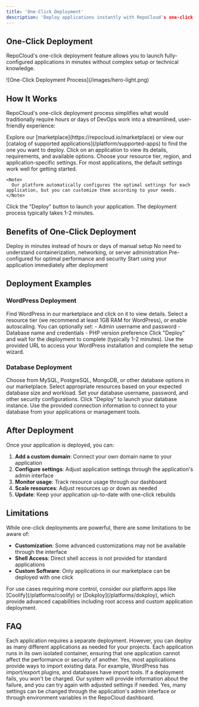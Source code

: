 ```yaml
---
title: 'One-Click Deployment'
description: 'Deploy applications instantly with RepoCloud's one-click deployment feature'
---
```


## One-Click Deployment

RepoCloud's one-click deployment feature allows you to launch fully-configured applications in minutes without complex setup or technical knowledge.

<Frame>
  ![One-Click Deployment Process](/images/hero-light.png)
</Frame>

## How It Works

RepoCloud's one-click deployment process simplifies what would traditionally require hours or days of DevOps work into a streamlined, user-friendly experience:

<Steps>
  <Step title="Browse the Marketplace">
    Explore our [marketplace](https://repocloud.io/marketplace) or view our [catalog of supported applications](/platform/supported-apps) to find the one you want to deploy.
  </Step>
  <Step title="Select an Application">
    Click on an application to view its details, requirements, and available options.
  </Step>
  <Step title="Configure Settings">
    Choose your resource tier, region, and application-specific settings. For most applications, the default settings work well for getting started.
    
    <Note>
      Our platform automatically configures the optimal settings for each application, but you can customize them according to your needs.
    </Note>
  </Step>
  <Step title="Launch Your Application">
    Click the "Deploy" button to launch your application. The deployment process typically takes 1-2 minutes.
  </Step>
</Steps>

## Benefits of One-Click Deployment

<CardGroup cols={2}>
  <Card title="Time Savings" icon="clock">
    Deploy in minutes instead of hours or days of manual setup
  </Card>
  <Card title="Reduced Complexity" icon="wand-magic-sparkles">
    No need to understand containerization, networking, or server administration
  </Card>
  <Card title="Optimized Configurations" icon="sliders">
    Pre-configured for optimal performance and security
  </Card>
  <Card title="Instant Productivity" icon="bolt">
    Start using your application immediately after deployment
  </Card>
</CardGroup>

## Deployment Examples

### WordPress Deployment

<Steps>
  <Step title="Select WordPress">
    Find WordPress in our marketplace and click on it to view details.
  </Step>
  <Step title="Choose Resources">
    Select a resource tier (we recommend at least 1GB RAM for WordPress), or enable autoscaling.
  </Step>
  <Step title="Configure Settings">
    You can optionally set:
    - Admin username and password
    - Database name and credentials
    - PHP version preference
  </Step>
  <Step title="Deploy">
    Click "Deploy" and wait for the deployment to complete (typically 1-2 minutes).
  </Step>
  <Step title="Access WordPress">
    Use the provided URL to access your WordPress installation and complete the setup wizard.
  </Step>
</Steps>

### Database Deployment

<Steps>
  <Step title="Select Database">
    Choose from MySQL, PostgreSQL, MongoDB, or other database options in our marketplace.
  </Step>
  <Step title="Configure Resources">
    Select appropriate resources based on your expected database size and workload.
  </Step>
  <Step title="Security Settings">
    Set your database username, password, and other security configurations.
  </Step>
  <Step title="Deploy">
    Click "Deploy" to launch your database instance.
  </Step>
  <Step title="Connect">
    Use the provided connection information to connect to your database from your applications or management tools.
  </Step>
</Steps>

## After Deployment

Once your application is deployed, you can:

1. **Add a custom domain**: Connect your own domain name to your application
2. **Configure settings**: Adjust application settings through the application's admin interface
3. **Monitor usage**: Track resource usage through our dashboard
4. **Scale resources**: Adjust resources up or down as needed
5. **Update**: Keep your application up-to-date with one-click rebuilds

## Limitations

While one-click deployments are powerful, there are some limitations to be aware of:

- **Customization**: Some advanced customizations may not be available through the interface
- **Shell Access**: Direct shell access is not provided for standard applications
- **Custom Software**: Only applications in our marketplace can be deployed with one click

<Note>
  For use cases requiring more control, consider our platform apps like [Coolify](/platforms/coolify) or [Dokploy](/platforms/dokploy), which provide advanced capabilities including root access and custom application deployment.
</Note>

## FAQ

<AccordionGroup>
  <Accordion title="Can I deploy multiple applications at once?">
    Each application requires a separate deployment. However, you can deploy as many different applications as needed for your projects.
  </Accordion>
  <Accordion title="How are my applications isolated?">
    Each application runs in its own isolated container, ensuring that one application cannot affect the performance or security of another.
  </Accordion>
  <Accordion title="Can I migrate existing data to my deployment?">
    Yes, most applications provide ways to import existing data. For example, WordPress has import/export plugins, and databases have import tools.
  </Accordion>
  <Accordion title="What happens if deployment fails?">
    If a deployment fails, you won't be charged. Our system will provide information about the failure, and you can try again with adjusted settings if needed.
  </Accordion>
  <Accordion title="Can I change settings after deployment?">
    Yes, many settings can be changed through the application's admin interface or through environment variables in the RepoCloud dashboard.
  </Accordion>
</AccordionGroup> 